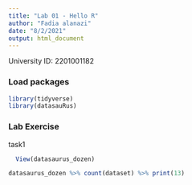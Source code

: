 ```yaml
---
title: "Lab 01 - Hello R"
author: "Fadia alanazi"
date: "8/2/2021"
output: html_document
---
```


University ID: 2201001182

### Load packages

```r
library(tidyverse) 
library(datasauRus)
```

### Lab Exercise
 task1
 
```r
  View(datasaurus_dozen)
```

```r
datasaurus_dozen %>% count(dataset) %>% print(13)
```

